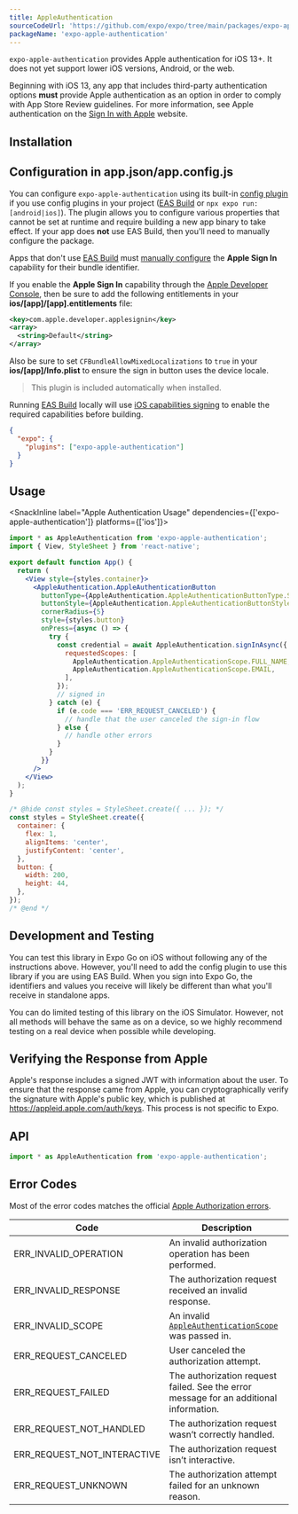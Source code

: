 ```yaml
---
title: AppleAuthentication
sourceCodeUrl: 'https://github.com/expo/expo/tree/main/packages/expo-apple-authentication'
packageName: 'expo-apple-authentication'
---
```



`expo-apple-authentication` provides Apple authentication for iOS 13+. It does not yet support lower iOS versions, Android, or the web.

Beginning with iOS 13, any app that includes third-party authentication options **must** provide Apple authentication as an option
in order to comply with App Store Review guidelines. For more information, see Apple authentication on the [Sign In with Apple](https://developer.apple.com/sign-in-with-apple/) website.

<PlatformsSection ios simulator />

## Installation

<APIInstallSection />

## Configuration in app.json/app.config.js

You can configure `expo-apple-authentication` using its built-in [config plugin](/guides/config-plugins) if you use config plugins
in your project ([EAS Build](/build/introduction) or `npx expo run:[android|ios]`).
The plugin allows you to configure various properties that cannot be set at runtime and require building a new app binary to take effect.
If your app does **not** use EAS Build, then you'll need to manually configure the package.

<ConfigReactNative>

Apps that don't use [EAS Build](/build/introduction) must [manually configure](/build-reference/ios-capabilities#manual-setup)
the **Apple Sign In** capability for their bundle identifier.

If you enable the **Apple Sign In** capability through the [Apple Developer Console](/build-reference/ios-capabilities#apple-developer-console),
then be sure to add the following entitlements in your **ios/[app]/[app].entitlements** file:

```xml
<key>com.apple.developer.applesignin</key>
<array>
  <string>Default</string>
</array>
```

Also be sure to set `CFBundleAllowMixedLocalizations` to `true` in your **ios/[app]/Info.plist** to ensure the sign in button uses the device locale.

</ConfigReactNative>

<ConfigPluginExample>

> This plugin is included automatically when installed.

Running [EAS Build](/build/introduction) locally will use [iOS capabilities signing](/build-reference/ios-capabilities) to enable the required capabilities before building.

```json app.json
{
  "expo": {
    "plugins": ["expo-apple-authentication"]
  }
}
```

</ConfigPluginExample>

## Usage

<SnackInline label="Apple Authentication Usage" dependencies={['expo-apple-authentication']} platforms={['ios']}>

```jsx
import * as AppleAuthentication from 'expo-apple-authentication';
import { View, StyleSheet } from 'react-native';

export default function App() {
  return (
    <View style={styles.container}>
      <AppleAuthentication.AppleAuthenticationButton
        buttonType={AppleAuthentication.AppleAuthenticationButtonType.SIGN_IN}
        buttonStyle={AppleAuthentication.AppleAuthenticationButtonStyle.BLACK}
        cornerRadius={5}
        style={styles.button}
        onPress={async () => {
          try {
            const credential = await AppleAuthentication.signInAsync({
              requestedScopes: [
                AppleAuthentication.AppleAuthenticationScope.FULL_NAME,
                AppleAuthentication.AppleAuthenticationScope.EMAIL,
              ],
            });
            // signed in
          } catch (e) {
            if (e.code === 'ERR_REQUEST_CANCELED') {
              // handle that the user canceled the sign-in flow
            } else {
              // handle other errors
            }
          }
        }}
      />
    </View>
  );
}

/* @hide const styles = StyleSheet.create({ ... }); */
const styles = StyleSheet.create({
  container: {
    flex: 1,
    alignItems: 'center',
    justifyContent: 'center',
  },
  button: {
    width: 200,
    height: 44,
  },
});
/* @end */
```

</SnackInline>

## Development and Testing

You can test this library in Expo Go on iOS without following any of the instructions above.
However, you'll need to add the config plugin to use this library if you are using EAS Build.
When you sign into Expo Go, the identifiers and values you receive will likely be different than what you'll receive in standalone apps.

You can do limited testing of this library on the iOS Simulator. However, not all methods will behave the same as on a device,
so we highly recommend testing on a real device when possible while developing.

## Verifying the Response from Apple

Apple's response includes a signed JWT with information about the user. To ensure that the response came from Apple,
you can cryptographically verify the signature with Apple's public key, which is published at https://appleid.apple.com/auth/keys.
This process is not specific to Expo.

## API

```js
import * as AppleAuthentication from 'expo-apple-authentication';
```

<APISection packageName="expo-apple-authentication" apiName="AppleAuthentication" />

## Error Codes

Most of the error codes matches the official [Apple Authorization errors](https://developer.apple.com/documentation/authenticationservices/asauthorizationerror/code).

| Code                        | Description                                                                                          |
| --------------------------- | ---------------------------------------------------------------------------------------------------- |
| ERR_INVALID_OPERATION       | An invalid authorization operation has been performed.                                               |
| ERR_INVALID_RESPONSE        | The authorization request received an invalid response.                                              |
| ERR_INVALID_SCOPE           | An invalid [`AppleAuthenticationScope`](#appleauthenticationappleauthenticationscope) was passed in. |
| ERR_REQUEST_CANCELED        | User canceled the authorization attempt.                                                             |
| ERR_REQUEST_FAILED          | The authorization request failed. See the error message for an additional information.               |
| ERR_REQUEST_NOT_HANDLED     | The authorization request wasn’t correctly handled.                                                  |
| ERR_REQUEST_NOT_INTERACTIVE | The authorization request isn’t interactive.                                                         |
| ERR_REQUEST_UNKNOWN         | The authorization attempt failed for an unknown reason.                                              |

